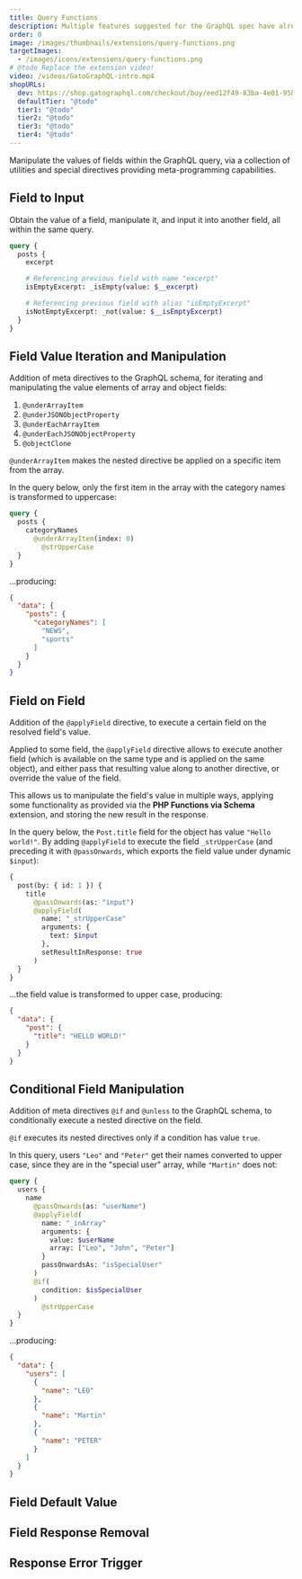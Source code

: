```yaml
---
title: Query Functions
description: Multiple features suggested for the GraphQL spec have already been implemented on Gato GraphQL, so we don't need to wait.
order: 0
image: /images/thumbnails/extensions/query-functions.png
targetImages:
  - /images/icons/extensions/query-functions.png
# @todo Replace the extension video!
video: /videos/GatoGraphQL-intro.mp4
shopURLs:
  dev: https://shop.gatographql.com/checkout/buy/eed12f49-83ba-4e01-958b-04b957a8074a
  defaultTier: "@todo"
  tier1: "@todo"
  tier2: "@todo"
  tier3: "@todo"
  tier4: "@todo"
---
```


Manipulate the values of fields within the GraphQL query, via a collection of utilities and special directives providing meta-programming capabilities.

## Field to Input

Obtain the value of a field, manipulate it, and input it into another field, all within the same query.

```graphql
query {
  posts {
    excerpt

    # Referencing previous field with name "excerpt"
    isEmptyExcerpt: _isEmpty(value: $__excerpt)

    # Referencing previous field with alias "isEmptyExcerpt"
    isNotEmptyExcerpt: _not(value: $__isEmptyExcerpt)
  }
}
```

## Field Value Iteration and Manipulation

Addition of meta directives to the GraphQL schema, for iterating and manipulating the value elements of array and object fields:

1. `@underArrayItem`
2. `@underJSONObjectProperty`
3. `@underEachArrayItem`
4. `@underEachJSONObjectProperty`
5. `@objectClone`

`@underArrayItem` makes the nested directive be applied on a specific item from the array.

In the query below, only the first item in the array with the category names is transformed to uppercase:

```graphql
query {
  posts {
    categoryNames
      @underArrayItem(index: 0)
        @strUpperCase
  }
}
```

...producing:

```json
{
  "data": {
    "posts": {
      "categoryNames": [
        "NEWS",
        "sports"
      ]
    }
  }
}
```

## Field on Field

Addition of the `@applyField` directive, to execute a certain field on the resolved field's value.

Applied to some field, the `@applyField` directive allows to execute another field (which is available on the same type and is applied on the same object), and either pass that resulting value along to another directive, or override the value of the field.

This allows us to manipulate the field's value in multiple ways, applying some functionality as provided via the **PHP Functions via Schema** extension, and storing the new result in the response.

In the query below, the `Post.title` field for the object has value `"Hello world!"`. By adding `@applyField` to execute the field `_strUpperCase` (and preceding it with `@passOnwards`, which exports the field value under dynamic `$input`):

```graphql
{
  post(by: { id: 1 }) {
    title
      @passOnwards(as: "input")
      @applyField(
        name: "_strUpperCase"
        arguments: {
          text: $input
        },
        setResultInResponse: true
      )
  }
}
```

...the field value is transformed to upper case, producing:

```json
{
  "data": {
    "post": {
      "title": "HELLO WORLD!"
    }
  }
}
```

## Conditional Field Manipulation

Addition of meta directives `@if` and `@unless` to the GraphQL schema, to conditionally execute a nested directive on the field.

`@if` executes its nested directives only if a condition has value `true`.

In this query, users `"Leo"` and `"Peter"` get their names converted to upper case, since they are in the "special user" array, while `"Martin"` does not:

```graphql
query {
  users {
    name
      @passOnwards(as: "userName")
      @applyField(
        name: "_inArray"
        arguments: {
          value: $userName
          array: ["Leo", "John", "Peter"]
        }
        passOnwardsAs: "isSpecialUser"
      )
      @if(
        condition: $isSpecialUser
      )
        @strUpperCase
  }
}
```

...producing:

```json
{
  "data": {
    "users": [
      {
        "name": "LEO"
      },
      {
        "name": "Martin"
      },
      {
        "name": "PETER"
      }
    ]
  }
}
```

## Field Default Value

## Field Response Removal

## Response Error Trigger